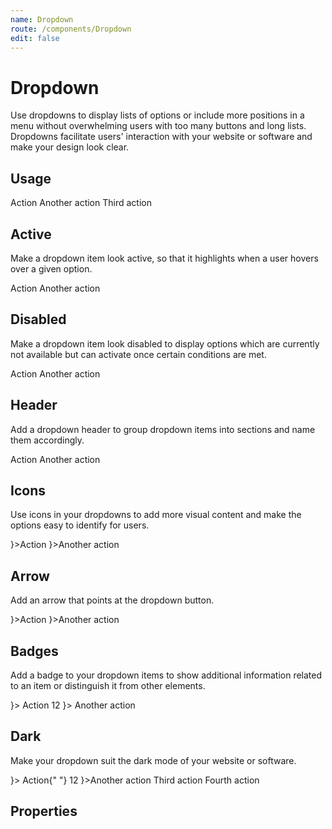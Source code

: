 ```yaml
---
name: Dropdown
route: /components/Dropdown
edit: false
---
```



# Dropdown

Use dropdowns to display lists of options or include more positions in a menu
without overwhelming users with too many buttons and long lists. Dropdowns
facilitate users' interaction with your website or software and make your design
look clear.

## Usage

<Playground>
	<Dropdown className="demo">
		<Dropdown.Item>Action</Dropdown.Item>
		<Dropdown.Item>Another action</Dropdown.Item>
		<Dropdown.Item divider />
		<Dropdown.Item>Third action</Dropdown.Item>
	</Dropdown>
</Playground>

## Active

Make a dropdown item look active, so that it highlights when a user hovers over
a given option.

<Playground>
	<Dropdown className="demo">
		<Dropdown.Item>Action</Dropdown.Item>
		<Dropdown.Item active>Another action</Dropdown.Item>
	</Dropdown>
</Playground>

## Disabled

Make a dropdown item look disabled to display options which are currently not
available but can activate once certain conditions are met.

<Playground>
	<Dropdown className="demo">
		<Dropdown.Item>Action</Dropdown.Item>
		<Dropdown.Item disabled>Another action</Dropdown.Item>
	</Dropdown>
</Playground>

## Header

Add a dropdown header to group dropdown items into sections and name them
accordingly.

<Playground>
	<Dropdown className="demo" header="Dropdown Header">
		<Dropdown.Item>Action</Dropdown.Item>
		<Dropdown.Item>Another action</Dropdown.Item>
	</Dropdown>
</Playground>

## Icons

Use icons in your dropdowns to add more visual content and make the options easy
to identify for users.

<Playground>
	<Dropdown className="demo">
		<Dropdown.Item icon={<Edit />}>Action</Dropdown.Item>
		<Dropdown.Item icon={<Settings />}>Another action</Dropdown.Item>
	</Dropdown>
</Playground>

## Arrow

Add an arrow that points at the dropdown button.

<Playground>
	<Dropdown className="demo" arrow>
		<Dropdown.Item icon={<Edit />}>Action</Dropdown.Item>
		<Dropdown.Item icon={<Settings />}>Another action</Dropdown.Item>
	</Dropdown>
</Playground>

## Badges

Add a badge to your dropdown items to show additional information related to an
item or distinguish it from other elements.

<Playground>
	<Dropdown className="demo">
		<Dropdown.Item icon={<Edit />}>
			Action
			<Badge className="ms-auto" color="primary">
				12
			</Badge>
		</Dropdown.Item>
		<Dropdown.Item icon={<Settings />}>
			Another action <Badge className="ms-auto" color="success" />
		</Dropdown.Item>
	</Dropdown>
</Playground>

## Dark

Make your dropdown suit the dark mode of your website or software.

<Playground>
	<Dropdown className="demo" header="Dropdown Header" arrow dark>
		<Dropdown.Item icon={<Edit />}>
			Action{" "}
			<Badge className="ms-auto" color="warning">
				12
			</Badge>
		</Dropdown.Item>
		<Dropdown.Item icon={<Settings />}>Another action</Dropdown.Item>
		<Dropdown.Item divider />
		<Dropdown.Item active>Third action</Dropdown.Item>
		<Dropdown.Item disabled>Fourth action</Dropdown.Item>
	</Dropdown>
</Playground>

## Properties

<Props of={Dropdown} />
